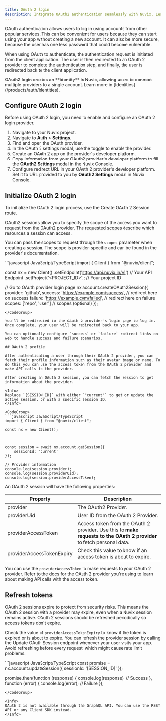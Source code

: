 ```yaml
---
title: OAuth 2 login
description: Integrate OAuth2 authentication seamlessly with Nuvix. Learn how to connect your application with third-party OAuth2 providers for secure user login and access.
---
```


OAuth authentication allows users to log in using accounts from other popular services. This can be convenient for users because they can start using your app without creating a new account. It can also be more secure, because the user has one less password that could become vulnerable.

When using OAuth to authenticate, the authentication request is initiated from the client application. The user is then redirected to an OAuth 2 provider to complete the authentication step, and finally, the user is redirected back to the client application.

<Info>
OAuth2 login creates an **identity** in Nuvix, allowing users to connect multiple providers to a single account. Learn more in [Identities](/products/auth/identities).
</Info>

## Configure OAuth 2 login

Before using OAuth 2 login, you need to enable and configure an OAuth 2 login provider.

1. Navigate to your Nuvix project.
2. Navigate to **Auth** > **Settings**.
3. Find and open the OAuth provider.
4. In the OAuth 2 settings modal, use the toggle to enable the provider.
5. Create an OAuth 2 app on the provider's developer platform.
6. Copy information from your OAuth2 provider's developer platform to fill the **OAuth2 Settings** modal in the Nuvix Console.
7. Configure redirect URL in your OAuth 2 provider's developer platform. Set it to URL provided to you by **OAuth2 Settings** modal in Nuvix Console.

## Initialize OAuth 2 login

To initialize the OAuth 2 login process, use the Create OAuth 2 Session route.

OAuth2 sessions allow you to specify the scope of the access you want to request from the OAuth2 provider.
The requested scopes describe which resources a session can access.

You can pass the scopes to request through the `scopes` parameter when creating a session.
The scope is provider-specific and can be found in the provider's documentation.

<CodeGroup>
```javascript JavaScript/TypeScript
import { Client } from "@nuvix/client";

const nx = new Client()
    .setEndpoint('https://api.nuvix.in/v1') // Your API Endpoint
    .setProject('<PROJECT_ID>');                 // Your project ID



// Go to OAuth provider login page
nx.account.createOAuth2Session({
    provider: 'github',
    success: 'https://example.com/success', // redirect here on success
    failure: 'https://example.com/failed', // redirect here on failure
    scopes: ['repo', 'user'] // scopes (optional)
});
```
</CodeGroup>

You'll be redirected to the OAuth 2 provider's login page to log in. Once complete, your user will be redirected back to your app.

You can optionally configure `success` or `failure` redirect links on web to handle success and failure scenarios.

## OAuth 2 profile

After authenticating a user through their OAuth 2 provider, you can fetch their profile information such as their avatar image or name. To do this you can use the access token from the OAuth 2 provider and make API calls to the provider.

After creating an OAuth 2 session, you can fetch the session to get information about the provider.

<Info>
Replace `[SESSION_ID]` with either `"current"` to get or update the active session, or with a specific session ID.
</Info>

<CodeGroup>
```javascript JavaScript/TypeScript
import { Client } from "@nuvix/client";

const nx = new Client();



const session = await nx.account.getSession({
    sessionId: 'current'
});

// Provider information
console.log(session.provider);
console.log(session.providerUid);
console.log(session.providerAccessToken);
```
</CodeGroup>

An OAuth 2 session will have the following properties:

| Property                   | Description                                                                                               |
| -------------------------- | --------------------------------------------------------------------------------------------------------- |
| provider                   | The OAuth2 Provider.                                                                                       |
| providerUid                | User ID from the OAuth 2 Provider.                                                                         |
| providerAccessToken        | Access token from the OAuth 2 provider. Use this to **make requests to the OAuth 2 provider** to fetch personal data. |
| providerAccessTokenExpiry  | Check this value to know if an access token is about to expire.                                            |

You can use the `providerAccessToken` to make requests to your OAuth 2 provider. Refer to the docs for the OAuth 2 provider you're using to learn about making API calls with the access token.

## Refresh tokens

OAuth 2 sessions expire to protect from security risks.
This means the OAuth 2 session with a provider may expire, even when a Nuvix session remains active.
OAuth 2 sessions should be refreshed periodically so access tokens don't expire.

Check the value of `providerAccessTokenExpiry` to know if the token is expired or is about to expire.
You can refresh the provider session by calling the Update OAuth Session endpoint whenever your user visits your app.
Avoid refreshing before every request, which might cause rate limit problems.

<CodeGroup>
```javascript JavaScript/TypeScript
const promise = nx.account.updateSession({
    sessionId: '[SESSION_ID]'
});

promise.then(function (response) {
    console.log(response); // Success
}, function (error) {
    console.log(error); // Failure
});
```
</CodeGroup>

<Info>
OAuth 2 is not available through the GraphQL API. You can use the REST API or any Client SDK instead.
</Info>